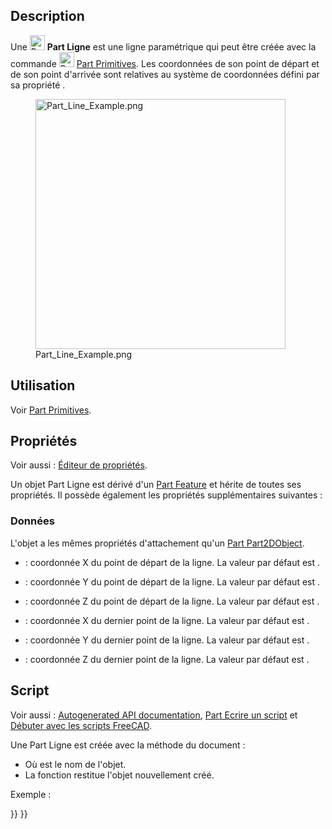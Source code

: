 <languages/>

{{Docnav/fr
|[[Part_Point/fr|Point]]
|[[Part_RegularPolygon/fr|Polygone régulier]]
|[[Part_Workbench/fr|Atelier Part]]
|IconL=Part_Point.svg
|IconR=Part_RegularPolygon.svg
|IconC=Workbench_Part.svg
}}

{{GuiCommand/fr
|Name=Part Line
|Name/fr=Part Ligne
|MenuLocation=Part → [[Part_Primitives/fr|Créer des primitives]] → Ligne
|Workbenches=[[Part_Workbench/fr|Part]], [[OpenSCAD_Workbench/fr|OpenSCAD]]
|SeeAlso=[[Part_Primitives/fr|Part Primitives]]
}}

==Description==

Une [[Image:Part_Line.svg|24px]] '''Part Ligne''' est une ligne paramétrique qui peut être créée avec la commande [[Image:Part_Primitives.svg|24px]] [[Part_Primitives/fr|Part Primitives]]. Les coordonnées de son point de départ et de son point d'arrivée sont relatives au système de coordonnées défini par sa propriété {{PropertyData|Placement}}.

[[Image:Part_Line_Example.png|400px]]

<span id="Usage"></span>
==Utilisation==

Voir [[Part_Primitives/fr#Utilisation|Part Primitives]].

<span id="Properties"></span>
== Propriétés ==

Voir aussi : [[Property_editor/fr|Éditeur de propriétés]].

Un objet Part Ligne est dérivé d'un [[Part_Feature/fr|Part Feature]] et hérite de toutes ses propriétés. Il possède également les propriétés supplémentaires suivantes :

<span id="Data"></span>
=== Données ===

{{TitleProperty|Attachment}}

L'objet a les mêmes propriétés d'attachement qu'un [[Part_Part2DObject/fr#Donn.C3.A9es|Part Part2DObject]].

{{TitleProperty|Vertex 1 - Start}}

* {{PropertyData|X1|Distance}} : coordonnée X du point de départ de la ligne. La valeur par défaut est {{Value|0mm}}.
* {{PropertyData|Y1|Distance}} : coordonnée Y du point de départ de la ligne. La valeur par défaut est {{Value|0mm}}.
* {{PropertyData|Z1|Distance}} : coordonnée Z du point de départ de la ligne. La valeur par défaut est {{Value|0mm}}.

{{TitleProperty|Vertex 2 - Finish}}

* {{PropertyData|X2|Distance}} : coordonnée X du dernier point de la ligne. La valeur par défaut est {{Value|10mm}}.
* {{PropertyData|Y2|Distance}} : coordonnée Y du dernier point de la ligne. La valeur par défaut est {{Value|10mm}}.
* {{PropertyData|Z2|Distance}} : coordonnée Z du dernier point de la ligne. La valeur par défaut est {{Value|10mm}}.

<span id="Scripting"></span>
== Script ==

Voir aussi : [https://freecad.github.io/SourceDoc/ Autogenerated API documentation], [[Part_scripting/fr|Part Ecrire un script]] et [[FreeCAD_Scripting_Basics/fr|Débuter avec les scripts FreeCAD]].

Une Part Ligne est créée avec la méthode {{incode|addObject()}} du document :

{{Code|code=
line = FreeCAD.ActiveDocument.addObject("Part::Line", "myLine")
}}

* Où {{Incode|"myLine"}} est le nom de l'objet.
* La fonction restitue l'objet nouvellement créé.

Exemple :

{{Code|code=
import FreeCAD as App

doc = App.activeDocument()

line = doc.addObject("Part::Line", "myLine")
line.X1 = 1
line.Y1 = 3
line.Z1 = 6
line.X2 = 2
line.Y2 = 3
line.Z2 = 9

doc.recompute()
}}


{{Docnav/fr
|[[Part_Point/fr|Point]]
|[[Part_RegularPolygon/fr|Polygone régulier]]
|[[Part_Workbench/fr|Atelier Part]]
|IconL=Part_Point.svg
|IconR=Part_RegularPolygon.svg
|IconC=Workbench_Part.svg
}}

{{Part_Tools_navi{{#translation:}}}}
{{Userdocnavi{{#translation:}}}}